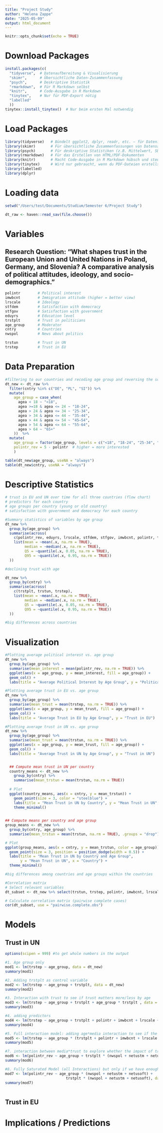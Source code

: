 ```yaml
---
title: "Project Study"
author: "Helena Zappe"
date: "2025-05-09"
output: html_document
---
```


```r
knitr::opts_chunk$set(echo = TRUE)
```

# Download Packages

```r
install.packages(c(
  "tidyverse",  # Datenaufbereitung & Visualisierung
  "skimr",      # Übersichtliche Daten-Zusammenfassung
  "psych",      # Deskriptive Statistik
  "rmarkdown",  # Für R Markdown selbst
  "knitr",      # Code-Ausgabe in R Markdown
  "tinytex",    # Nur für PDF-Export nötig
  "labelled"
  ))
tinytex::install_tinytex()  # Nur beim ersten Mal notwendig
```

# Load Packages

```r
library(tidyverse)   # Bündelt ggplot2, dplyr, readr, etc. – für Datenimport, -aufbereitung, Visualisierung
library(skimr)       # Für übersichtliche Zusammenfassungen von Datensätzen
library(psych)       # Für deskriptive Statistiken (z.B. Mittelwert, SD, Median)
library(rmarkdown)   # Für das Erstellen von HTML/PDF-Dokumenten
library(knitr)       # Macht Code-Ausgabe in R Markdown hübsch und steuerbar
library(tinytex)     # Wird nur gebraucht, wenn du PDF-Dateien erstellst
library(labelled)
library(dplyr)
```

# Loading data

```r

setwd("/Users/test/Documents/Studium/Semester 6/Project Study")

dt_raw <- haven::read_sav(file.choose())

```

# Variables

## Research Question: "What shapes trust in the European Union and United Nations in Poland, Germany, and Slovenia? A comparative analysis of political attitudes, ideology, and socio-demographics."

```r

polintr        # Political interest
imwbcnt        # Immigration attitude (higher = better view)
lrscale        # Ideology
stfdem         # Satisfaction with democracy
stfgov         # Satisfaction with government
eduyrs         # Education level
trstplt        # Trust in politicians
age_group      # Moderator
cntry          # Countries   
nwspol         # News about politics

trstun         # Trust in UN
trstep         # Trust in EU
```

# Data Preparation

```r
#filtering to our countries and recoding age group and reversing the scale for polintr (higher number = more interested)
dt_new <- dt_raw %>%
  filter(cntry %in% c("DE", "PL", "SI")) %>%
  mutate(
    age_group = case_when(
      agea < 18 ~ "<18",
      agea >=18 & agea <= 24 ~ "18-24",
      agea > 24 & agea <= 34 ~ "25-34",
      agea > 34 & agea <= 44 ~ "35-44",
      agea > 44 & agea <= 54 ~ "45–54",
      agea > 54 & agea <= 64 ~ "55-64",
      agea > 64 ~ "65+"
    ))  %>%
  mutate(
    age_group = factor(age_group, levels = c("<18", "18-24", "25-34", "35-44", "45–54", "55-64", "65+")),
    polintr_rev = 5 - polintr  # higher = more interested
    )

table(dt_new$age_group, useNA = "always")
table(dt_new$cntry, useNA = "always")

```

# Descriptive Statistics

```r

# trust in EU and UN over time for all three countries (flow chart)
# predictors for each country
# age groups per country (young or old country)
# satisfaction with government and democracy for each country

#Summary statistics of variables by age group
dt_new %>%
  group_by(age_group) %>%
  summarise(across(
    c(polintr_rev, eduyrs, lrscale, stfdem, stfgov, imwbcnt, polintr, trstplt, trstun, trstep),
    list(mean = ~mean(.x, na.rm = TRUE),
         median = ~median(.x, na.rm = TRUE),
         Q5 = ~quantile(.x, 0.05, na.rm = TRUE),
         Q95 = ~quantile(.x, 0.95, na.rm = TRUE))
  ))

#declining trust with age

dt_new %>%
  group_by(cntry) %>%
  summarise(across(
    c(trstplt, trstun, trstep),
    list(mean = ~mean(.x, na.rm = TRUE),
         median = ~median(.x, na.rm = TRUE),
         Q5 = ~quantile(.x, 0.05, na.rm = TRUE),
         Q95 = ~quantile(.x, 0.95, na.rm = TRUE))
  ))

#big differences across countries
```

# Visualization

```r

#Plotting average political interest vs. age group
dt_new %>%
  group_by(age_group) %>%
  summarise(mean_interest = mean(polintr_rev, na.rm = TRUE)) %>%
  ggplot(aes(x = age_group, y = mean_interest, fill = age_group)) +
  geom_col() +
  labs(title = "Average Political Interest by Age Group", y = "Political Interest")

#Plotting average trust in EU vs. age group
dt_new %>%
  group_by(age_group) %>%
  summarise(mean_trust = mean(trstep, na.rm = TRUE)) %>%
  ggplot(aes(x = age_group, y = mean_trust, fill = age_group)) +
  geom_col() +
  labs(title = "Average Trust in EU by Age Group", y = "Trust in EU")

#Plotting average trust in UN vs. age group
dt_new %>%
  group_by(age_group) %>%
  summarise(mean_trust = mean(trstun, na.rm = TRUE)) %>%
  ggplot(aes(x = age_group, y = mean_trust, fill = age_group)) +
  geom_col() +
  labs(title = "Average Trust in UN by Age Group", y = "Trust in UN")


  ## Compute mean trust in UN per country
  country_means <- dt_new %>%
    group_by(cntry) %>%
    summarise(mean_trstun = mean(trstun, na.rm = TRUE))
  
  # Plot
  ggplot(country_means, aes(x = cntry, y = mean_trstun)) +
    geom_point(size = 3, color = "steelblue") +
    labs(title = "Mean Trust in UN by Country", y = "Mean Trust in UN", x = "Country") +
    theme_minimal()
  

## Compute means per country and age group
group_means <- dt_new %>%
  group_by(cntry, age_group) %>%
  summarise(mean_trstun = mean(trstun, na.rm = TRUE), .groups = "drop")

# Plot
ggplot(group_means, aes(x = cntry, y = mean_trstun, color = age_group)) +
  geom_point(size = 3, position = position_dodge(width = 0.5)) +
  labs(title = "Mean Trust in UN by Country and Age Group",
       y = "Mean Trust in UN", x = "Country") +
  theme_minimal()

#big differences among countries and age groups within the countries

#Correlation matrix
# Select relevant variables
dt_subset <- dt_new %>% select(trstun, trstep, polintr, imwbcnt, lrscale, stfdem, stfgov, eduyrs, trstplt, agea) #I use agea because age_group is a fator variable which I can not use for correlation matrix

# Calculate correlation matrix (pairwise complete cases)
cor(dt_subset, use = "pairwise.complete.obs")


```

# Models
## Trust in UN

```r

options(scipen = 999) #to get whole numbers in the output

#1. Age group only
mod1 <- lm(trstep ~ age_group, data = dt_new)
summary(mod1)

#2. Adding trstplt as control variable
mod2 <- lm(trstep ~ age_group + trstplt, data = dt_new)
summary(mod2)

#3. Interaction with trust to see if trust matters more/less by age
mod3 <- lm(trstep ~ age_group + trstplt + age_group * trstplt , data = dt_new)
summary(mod3)

#4. adding predictors
mod4 <- lm(trstep ~ age_group + trstplt + polintr + imwbcnt + lrscale + stfdem + stfgov + eduyrs, data = dt_new)
summary(mod4)

#5. Full interaction model: adding age*media interaction to see if the effect of news consumption differs by age group
mod5 <- lm(trstep ~ age_group * (trstplt + polintr + imwbcnt + lrscale + stfdem + stfgov + eduyrs), data = dt_new)
summary(mod5)

#7. interaction between media*trust to explore whether the impact of trust on political interest depends on media usage patterns.
mod6 <- lm(polintr_rev ~ age_group + trstplt * (nwspol + netustm + netusoft), data = dt_new)
summary(mod6)

#8. Fully Saturated Model (all Interactions) but only if we have enough data and want to explore complex interactions
mod7 <- lm(polintr_rev ~ age_group * (nwspol + netustm + netusoft) +
                            trstplt * (nwspol + netustm + netusoft), data = dt_raw)
summary(mod7)



```

## Trust in EU

# Implications / Predictions


